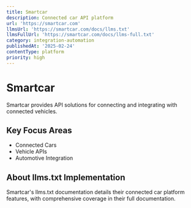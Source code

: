 ```yaml
---
title: Smartcar
description: Connected car API platform
url: 'https://smartcar.com'
llmsUrl: 'https://smartcar.com/docs/llms.txt'
llmsFullUrl: 'https://smartcar.com/docs/llms-full.txt'
category: integration-automation
publishedAt: '2025-02-24'
contentType: platform
priority: high
---
```


# Smartcar

Smartcar provides API solutions for connecting and integrating with connected vehicles.

## Key Focus Areas

- Connected Cars
- Vehicle APIs
- Automotive Integration

## About llms.txt Implementation

Smartcar's llms.txt documentation details their connected car platform features, with comprehensive coverage in their full documentation.
